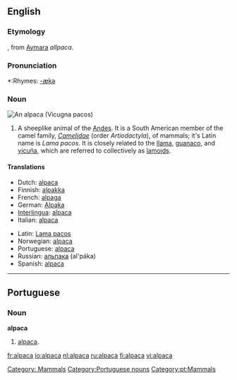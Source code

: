{{wikipedia}}
==English==

===Etymology===
{{Sp.}}, from [[Aymara]] ''allpaca''.

===Pronunciation===
*:Rhymes: [[Rhymes:English:-ækə|-ækə]]

===Noun===
[[Image:Alpaca.jpg|thumbnail|right|An '''alpaca''' (''Vicugna pacos'')]]
{{en-noun|alpaca|pl2=alpacas}}

# A sheeplike animal of the [[Andes]]. It is a South American member of the camel family, ''[[Camelidae]]'' (order ''Artiodactyla''),  of mammals; it's Latin name is ''Lama pacos''. It is closely related to the [[llama]], [[guanaco]], and [[vicuña]], which are referred to collectively as [[lamoid|lamoids]].


====Translations====
{{top}}
*Dutch: [[#Dutch|alpaca]] {{m}}
*Finnish: [[alpakka]]
*French: [[alpaga]] {{m}}
*German: [[Alpaka]] {{n}}
*[[Interlingua]]: [[#Interlingua|alpaca]]
*Italian: [[#Italian|alpaca]] {{m}}
{{mid}}
*Latin: [[Lama pacos]]
*Norwegian: [[#Norwegian|alpaca]]
*Portuguese: [[#Portuguese|alpaca]] {{f}}
*Russian: [[альпака]] (al'páka)
*Spanish: [[#Spanish|alpaca]] {{m}}
{{bottom}}

[[Category: Mammals]]

----

==Portuguese==
===Noun===
'''alpaca''' {{f}}
# [[#English|alpaca]].

[[Category:Portuguese nouns]]
[[Category:pt:Mammals]]

[[fr:alpaca]]
[[io:alpaca]]
[[nl:alpaca]]
[[ru:alpaca]]
[[fi:alpaca]]
[[vi:alpaca]]